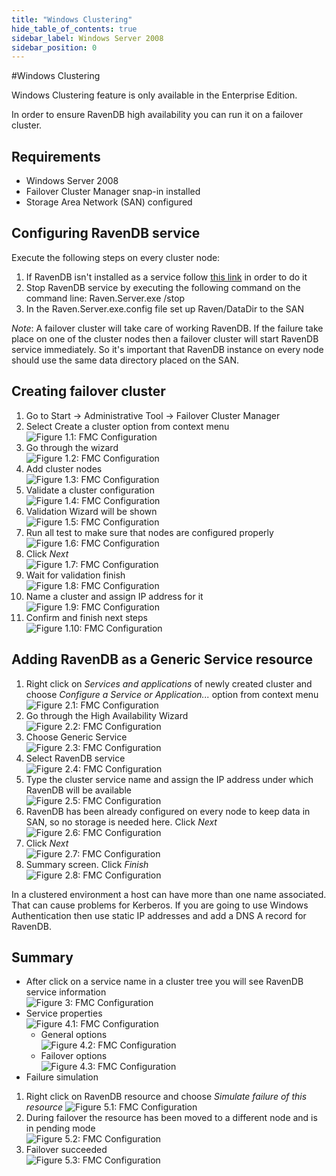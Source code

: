 ```yaml
---
title: "Windows Clustering"
hide_table_of_contents: true
sidebar_label: Windows Server 2008
sidebar_position: 0
---
```



#Windows Clustering

<Admonition type="info" title="">
Windows Clustering feature is only available in the Enterprise Edition.
</Admonition>

In order to ensure RavenDB high availability you can run it on a failover cluster.

## Requirements
* Windows Server 2008
* Failover Cluster Manager snap-in installed
* Storage Area Network (SAN) configured

## Configuring RavenDB service
Execute the following steps on every cluster node:

1. If RavenDB isn't installed as a service follow [this link](https://ravendb.net/docs/server/deployment/as-a-service) in order to do it
2. Stop RavenDB service by executing the following command on the command line: Raven.Server.exe /stop
3. In the Raven.Server.exe.config file set up Raven/DataDir to the SAN

*Note*: A failover cluster will take care of working RavenDB. If the failure take place on one of the cluster nodes then a failover cluster will start RavenDB service immediately. So it's important that RavenDB instance on every node should use the same data directory placed on the SAN. 

## Creating failover cluster

1. Go to Start -&gt; Administrative Tool -&gt; Failover Cluster Manager
2. Select Create a cluster option from context menu  
![Figure 1.1: FMC Configuration](./assets/01CreateCluster.jpg)
3. Go through the wizard   
![Figure 1.2: FMC Configuration](./assets/01CreateCluster_Wizard01.jpg)
4. Add cluster nodes  
![Figure 1.3: FMC Configuration](./assets/01CreateCluster_Wizard02.jpg)
5. Validate a cluster configuration  
![Figure 1.4: FMC Configuration](./assets/01CreateCluster_Wizard03.jpg)
6. Validation Wizard will be shown  
![Figure 1.5: FMC Configuration](./assets/01CreateCluster_Wizard04.jpg)
7. Run all test to make sure that nodes are configured properly  
![Figure 1.6: FMC Configuration](./assets/01CreateCluster_Wizard05.jpg)
8. Click *Next*  
![Figure 1.7: FMC Configuration](./assets/01CreateCluster_Wizard06.jpg)
9. Wait for validation finish  
![Figure 1.8: FMC Configuration](./assets/01CreateCluster_Wizard07.jpg)
10. Name a cluster and assign IP address for it  
![Figure 1.9: FMC Configuration](./assets/01CreateCluster_Wizard08.jpg)
11. Confirm and finish next steps  
![Figure 1.10: FMC Configuration](./assets/01CreateCluster_Wizard09.jpg)

## Adding RavenDB as a Generic Service resource

1. Right click on *Services and applications* of newly created cluster and choose *Configure a Service or Application...* option from context menu  
![Figure 2.1: FMC Configuration](./assets/02ConfigureService.jpg)
2. Go through the High Availability Wizard  
![Figure 2.2: FMC Configuration](./assets/02ConfigureService_Wizard01.jpg)
3. Choose Generic Service  
![Figure 2.3: FMC Configuration](./assets/02ConfigureService_Wizard02.jpg)
4. Select RavenDB service  
![Figure 2.4: FMC Configuration](./assets/02ConfigureService_Wizard03.jpg)
5. Type the cluster service name and assign the IP address under which RavenDB will be available  
![Figure 2.5: FMC Configuration](./assets/02ConfigureService_Wizard04.jpg)
6. RavenDB has been already configured on every node to keep data in SAN, so no storage is needed here. Click *Next*  
![Figure 2.6: FMC Configuration](./assets/02ConfigureService_Wizard05.jpg)
7. Click *Next*  
![Figure 2.7: FMC Configuration](./assets/02ConfigureService_Wizard06.jpg)
8. Summary screen. Click *Finish*  
![Figure 2.8: FMC Configuration](./assets/02ConfigureService_Wizard07.jpg)

<Admonition type="info" title="Windows Authentication usage" id="windows-authentication-usage" href="#windows-authentication-usage">
In a clustered environment a host can have more than one name associated. That can cause problems for Kerberos.
If you are going to use Windows Authentication then use static IP addresses and add a DNS A record for RavenDB.
</Admonition>

## Summary

* After click on a service name in a cluster tree you will see RavenDB service information  
![Figure 3: FMC Configuration](./assets/03ServiceInstalled.jpg)
* Service properties  
![Figure 4.1: FMC Configuration](./assets/04ServiceProperties.jpg)
	* General options  
![Figure 4.2: FMC Configuration](./assets/04ServiceProperties_01General.jpg)
	* Failover options  
![Figure 4.3: FMC Configuration](./assets/04ServiceProperties_02Failover.jpg)
* Failure simulation  
 1. Right click on RavenDB resource and choose *Simulate failure of this resource* 
![Figure 5.1: FMC Configuration](./assets/05FailureSimulation.jpg)
 2. During failover the resource has been moved to a different node and is in pending mode  
![Figure 5.2: FMC Configuration](./assets/05FailureSimulation_Pending.jpg)
 3. Failover succeeded  
![Figure 5.3: FMC Configuration](./assets/05FailureSimulation_FailoverSuccess.jpg)